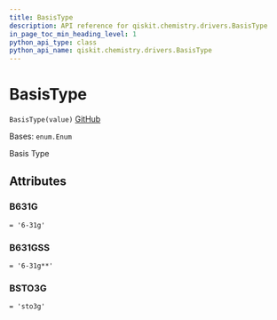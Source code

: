 ```yaml
---
title: BasisType
description: API reference for qiskit.chemistry.drivers.BasisType
in_page_toc_min_heading_level: 1
python_api_type: class
python_api_name: qiskit.chemistry.drivers.BasisType
---
```


# BasisType

<span id="qiskit.chemistry.drivers.BasisType" />

`BasisType(value)` [GitHub](https://github.com/qiskit-community/qiskit-aqua/tree/stable/0.9/qiskit/chemistry/drivers/pyquanted/pyquantedriver.py "view source code")

Bases: `enum.Enum`

Basis Type

## Attributes

<span id="qiskit.chemistry.drivers.BasisType.B631G" />

### B631G

`= '6-31g'`

<span id="qiskit.chemistry.drivers.BasisType.B631GSS" />

### B631GSS

`= '6-31g**'`

<span id="qiskit.chemistry.drivers.BasisType.BSTO3G" />

### BSTO3G

`= 'sto3g'`


